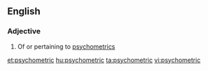 ==English==

===Adjective===
{{en-adj|-}}

# Of or pertaining to [[psychometrics]]

[[et:psychometric]]
[[hu:psychometric]]
[[ta:psychometric]]
[[vi:psychometric]]